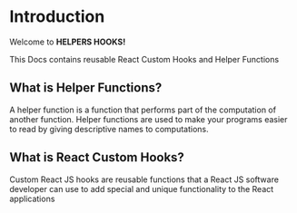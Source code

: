 # Introduction

Welcome to **HELPERS HOOKS!**

This Docs contains reusable React Custom Hooks and Helper Functions

## What is Helper Functions?

A helper function is a function that performs part of the computation of another function. Helper functions are used to make your programs easier to read by giving descriptive names to computations. 

## What is React Custom Hooks?

Custom React JS hooks are reusable functions that a React JS software developer can use to add special and unique functionality to the React applications
